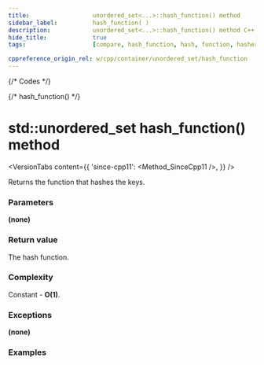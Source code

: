 ```yaml
---
title:					unordered_set<...>::hash_function() method
sidebar_label:			hash_function( )
description:			unordered_set<...>::hash_function() method C++ documentation
hide_title:				true
tags:					[compare, hash_function, hash, function, hasher]

cppreference_origin_rel: w/cpp/container/unordered_set/hash_function
---
```



{/* Codes */}

{/* hash_function() */}

# std::unordered_set hash_function() method

<VersionTabs content={{
    'since-cpp11': <Method_SinceCpp11 />,
    }} />

Returns the function that hashes the keys.

### Parameters

**(none)**

### Return value

The hash function.

### Complexity

Constant - **O(1)**.

### Exceptions

**(none)**

### Examples

<ImproveSection />

